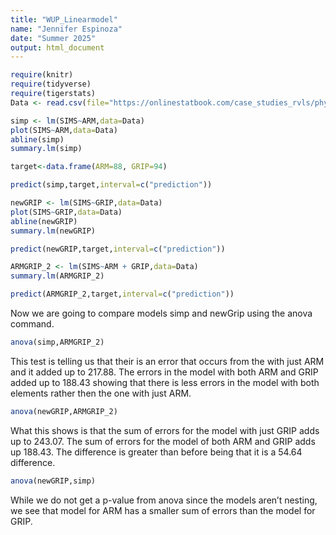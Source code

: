 ```yaml
---
title: "WUP_Linearmodel"
name: "Jennifer Espinoza"
date: "Summer 2025"
output: html_document
---
```


```r
require(knitr)
require(tidyverse)
require(tigerstats)
Data <- read.csv(file="https://onlinestatbook.com/case_studies_rvls/physical_strength/data.txt", sep="", header=TRUE)
```

```r
simp <- lm(SIMS~ARM,data=Data)
plot(SIMS~ARM,data=Data)
abline(simp)
summary.lm(simp)
```

```r
target<-data.frame(ARM=88, GRIP=94)
```

```r
predict(simp,target,interval=c("prediction"))
```

```r
newGRIP <- lm(SIMS~GRIP,data=Data)
plot(SIMS~GRIP,data=Data)
abline(newGRIP)
summary.lm(newGRIP)
```
```r
predict(newGRIP,target,interval=c("prediction"))
```

```r
ARMGRIP_2 <- lm(SIMS~ARM + GRIP,data=Data)
summary.lm(ARMGRIP_2)
```

```r
predict(ARMGRIP_2,target,interval=c("prediction"))
```

Now we are going to compare models simp and newGrip using the anova command.

```r
anova(simp,ARMGRIP_2)
```

This test is telling us that their is an error that occurs from the with just ARM and it added up to 217.88. The errors in the model with both ARM and GRIP added up to 188.43 showing that there is less errors in the model with both elements rather then the one with just ARM.

```r
anova(newGRIP,ARMGRIP_2)
```

What this shows is that the sum of errors for the model with just GRIP adds up to 243.07. The sum of errors for the model of both ARM and GRIP adds up 188.43. The difference is greater than before being that it is a 54.64 difference.

```r
anova(newGRIP,simp)
```

While we do not get a p-value from anova since the models aren't nesting, we see that model for ARM has a smaller sum of errors than the model for GRIP.
